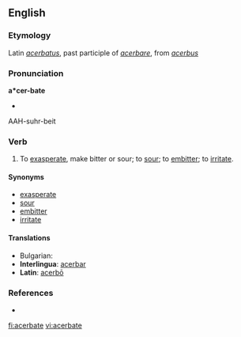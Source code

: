 ==English==

===Etymology===
Latin ''[[acerbatus]]'', past participle of ''[[acerbare]]'', from ''[[acerbus]]''

===Pronunciation===
'''a*cer-bate'''
* {{IPA|/ˈæsəˌbeɪt/}}
AAH-suhr-beit

===Verb===
{{en-verb|acerbat|es}}

# To [[exasperate]], make bitter or sour; to [[sour]]; to [[embitter]]; to [[irritate]].

====Synonyms====
* [[exasperate]]
* [[sour]]
* [[embitter]]
* [[irritate]]

====Translations====
{{trans-top|exasperate}}
* Bulgarian: {{t|bg|дразня|sc=Cyrl}}
* '''Interlingua''': [[acerbar]]
* '''Latin''': [[acerbo|acerbō]]
{{trans-mid}}
{{trans-bottom}}

===References===
* {{R:Webster 1913}}

[[fi:acerbate]]
[[vi:acerbate]]